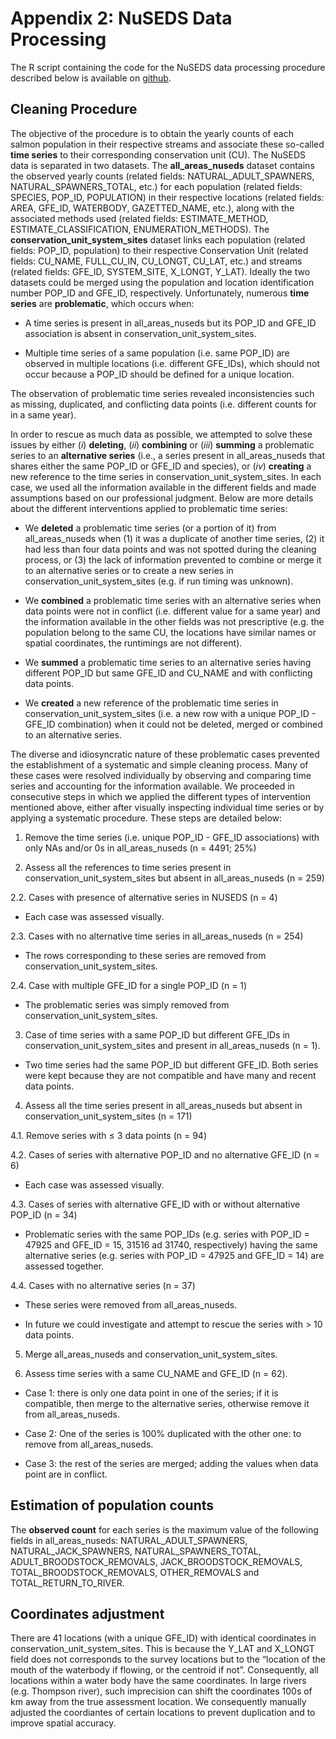 # Appendix 2: NuSEDS Data Processing {#appendix-2 .unnumbered}

The R script containing the code for the NuSEDS data processing procedure described below is available on [github](https://github.com/salmonwatersheds/population-indicators/blob/master/spawner-surveys/code/1_nuseds_collation.R).

## Cleaning Procedure {-}

The objective of the procedure is to obtain the yearly counts of each salmon population in their respective streams and associate these so-called **time series** to their corresponding conservation unit (CU). The NuSEDS data is separated in two datasets. The **all_areas_nuseds** dataset contains the observed yearly counts (related fields: NATURAL_ADULT_SPAWNERS, NATURAL_SPAWNERS_TOTAL, etc.) for each population (related fields: SPECIES, POP_ID, POPULATION) in their respective locations (related fields: AREA, GFE_ID, WATERBODY, GAZETTED_NAME, etc.), along with the associated methods used (related fields: ESTIMATE_METHOD, ESTIMATE_CLASSIFICATION, ENUMERATION_METHODS). The **conservation_unit_system_sites** dataset links each population (related fields: POP_ID, population) to their respective Conservation Unit (related fields: CU_NAME, FULL_CU_IN, CU_LONGT, CU_LAT, etc.) and streams (related fields: GFE_ID, SYSTEM_SITE, X_LONGT, Y_LAT). Ideally the two datasets could be merged using the population and location identification number POP_ID and GFE_ID, respectively. Unfortunately, numerous **time series** are **problematic**, which occurs when:

-   A time series is present in all_areas_nuseds but its POP_ID and GFE_ID association is absent in conservation_unit_system_sites.

-   Multiple time series of a same population (i.e. same POP_ID) are observed in multiple locations (i.e. different GFE_IDs), which should not occur because a POP_ID should be defined for a unique location.

The observation of problematic time series revealed inconsistencies such as missing, duplicated, and conflicting data points (i.e. different counts for in a same year).

In order to rescue as much data as possible, we attempted to solve these issues by either (*i*) **deleting**, (*ii*) **combining** or (*iii*) **summing** a problematic series to an **alternative series** (i.e., a series present in all_areas_nuseds that shares either the same POP_ID or GFE_ID and species), or (*iv*) **creating** a new reference to the time series in conservation_unit_system_sites. In each case, we used all the information available in the different fields and made assumptions based on our professional judgment. Below are more details about the different interventions applied to problematic time series:

-   We **deleted** a problematic time series (or a portion of it) from all_areas_nuseds when (1) it was a duplicate of another time series, (2) it had less than four data points and was not spotted during the cleaning process, or (3) the lack of information prevented to combine or merge it to an alternative series or to create a new series in conservation_unit_system_sites (e.g. if run timing was unknown).

-   We **combined** a problematic time series with an alternative series when data points were not in conflict (i.e. different value for a same year) and the information available in the other fields was not prescriptive (e.g. the population belong to the same CU, the locations have similar names or spatial coordinates, the runtimings are not different).

-   We **summed** a problematic time series to an alternative series having different POP_ID but same GFE_ID and CU_NAME and with conflicting data points.

-   We **created** a new reference of the problematic time series in conservation_unit_system_sites (i.e. a new row with a unique POP_ID - GFE_ID combination) when it could not be deleted, merged or combined to an alternative series.

The diverse and idiosyncratic nature of these problematic cases prevented the establishment of a systematic and simple cleaning process. Many of these cases were resolved individually by observing and comparing time series and accounting for the information available. We proceeded in consecutive steps in which we applied the different types of intervention mentioned above, either after visually inspecting individual time series or by applying a systematic procedure. These steps are detailed below:

1.  Remove the time series (i.e. unique POP_ID - GFE_ID associations) with only NAs and/or 0s in all_areas_nuseds (n = 4491; 25%)

2.  Assess all the references to time series present in conservation_unit_system_sites but absent in all_areas_nuseds (n = 259)

2.2. Cases with presence of alternative series in NUSEDS (n = 4)

-   Each case was assessed visually.

2.3. Cases with no alternative time series in all_areas_nuseds (n = 254)

-   The rows corresponding to these series are removed from conservation_unit_system_sites.

2.4. Case with multiple GFE_ID for a single POP_ID (n = 1)

-   The problematic series was simply removed from conservation_unit_system_sites.

3.  Case of time series with a same POP_ID but different GFE_IDs in conservation_unit_system_sites and present in all_areas_nuseds (n = 1).

-   Two time series had the same POP_ID but different GFE_ID. Both series were kept because they are not compatible and have many and recent data points.

4.  Assess all the time series present in all_areas_nuseds but absent in conservation_unit_system_sites (n = 171)

4.1. Remove series with $\leqslant$ 3 data points (n = 94)

4.2. Cases of series with alternative POP_ID and no alternative GFE_ID (n = 6)

-   Each case was assessed visually.

4.3. Cases of series with alternative GFE_ID with or without alternative POP_ID (n = 34)

-   Problematic series with the same POP_IDs (e.g. series with POP_ID = 47925 and GFE_ID = 15, 31516 ad 31740, respectively) having the same alternative series (e.g. series with POP_ID = 47925 and GFE_ID = 14) are assessed together.

4.4. Cases with no alternative series (n = 37)

-   These series were removed from all_areas_nuseds.

-   In future we could investigate and attempt to rescue the series with \> 10 data points.

5.  Merge all_areas_nuseds and conservation_unit_system_sites.

6.  Assess time series with a same CU_NAME and GFE_ID (n = 62).

-   Case 1: there is only one data point in one of the series; if it is compatible, then merge to the alternative series, otherwise remove it from all_areas_nuseds.

-   Case 2: One of the series is 100% duplicated with the other one: to remove from all_areas_nuseds.

-   Case 3: the rest of the series are merged; adding the values when data point are in conflict.


## Estimation of population counts {-}

The **observed count** for each series is the maximum value of the following fields in all_areas_nuseds: NATURAL_ADULT_SPAWNERS, NATURAL_JACK_SPAWNERS, NATURAL_SPAWNERS_TOTAL, ADULT_BROODSTOCK_REMOVALS, JACK_BROODSTOCK_REMOVALS, TOTAL_BROODSTOCK_REMOVALS, OTHER_REMOVALS and TOTAL_RETURN_TO_RIVER.

## Coordinates adjustment {-}

There are 41 locations (with a unique GFE_ID) with identical coordinates in conservation_unit_system_sites. This is because the Y_LAT and X_LONGT field does not corresponds to the survey locations but to the "location of the mouth of the waterbody if flowing, or the centroid if not". Consequently, all locations within a water body have the same coordinates. In large rivers (e.g. Thompson river), such imprecision can shift the coordinates 100s of km away from the true assessment location. We consequently manually adjusted the coordiantes of certain locations to prevent duplication and to improve spatial accuracy.




